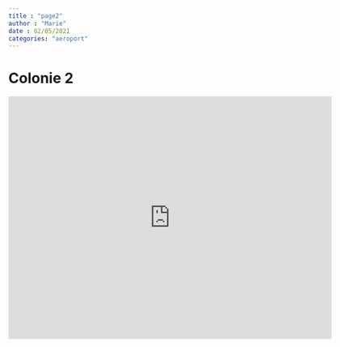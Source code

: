 ```yaml
---
title : "page2"
author : "Marie"
date : 02/05/2021
categories: "aeroport"
---
```


# Colonie 2


<iframe allowfullscreen width="640" height="480" loading="lazy" frameborder="0" src="https://p3d.in/e/G0Eog">

</iframe>

<!--

<img src="coraux.jpg" alt="Coraux"/>

```r
library(leaflet)

m <- leaflet() %>%
    addTiles() %>%  # Add default OpenStreetMap map tiles
    addMarkers(lng=45.27948, lat=-12.82449, popup="The birthplace of R")
m  # Print the map
```

-->
